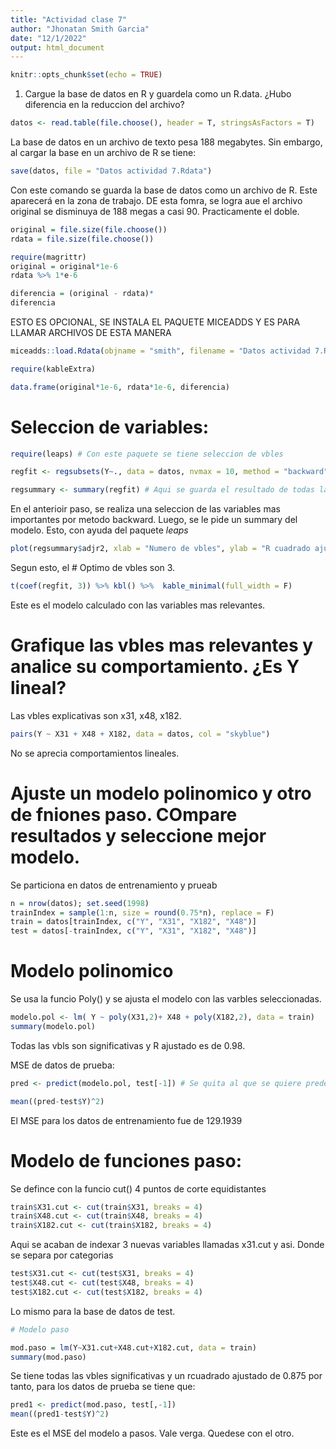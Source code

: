 ```yaml
---
title: "Actividad clase 7"
author: "Jhonatan Smith Garcia"
date: "12/1/2022"
output: html_document
---
```


```r
knitr::opts_chunk$set(echo = TRUE)
```

1) Cargue la base de datos en R y guardela como un R.data. ¿Hubo diferencia en la reduccion del archivo?

```r
datos <- read.table(file.choose(), header = T, stringsAsFactors = T)
```

La base de datos en un archivo de texto pesa 188 megabytes. Sin embargo, al cargar la base en un archivo de R se tiene:

```r
save(datos, file = "Datos actividad 7.Rdata")
```

Con este comando se guarda la base de datos como un archivo de R. Este aparecerá en la zona de trabajo.
DE esta fomra, se logra aue el archivo original se disminuya de 188 megas a casi 90. Practicamente el doble. 


```r
original = file.size(file.choose())
rdata = file.size(file.choose())
```


```r
require(magrittr)
original = original*1e-6
rdata %>% 1*e-6
```


```r
diferencia = (original - rdata)*
diferencia
```
ESTO ES OPCIONAL, SE INSTALA EL PAQUETE MICEADDS Y ES PARA LLAMAR ARCHIVOS DE ESTA MANERA
```r
miceadds::load.Rdata(objname = "smith", filename = "Datos actividad 7.Rdata")
```


```r
require(kableExtra)
```
```r

data.frame(original*1e-6, rdata*1e-6, diferencia)


```


# Seleccion de variables:

```r
require(leaps) # Con este paquete se tiene seleccion de vbles

```

```r
regfit <- regsubsets(Y~., data = datos, nvmax = 10, method = "backward", really.big = "TRUE")
```


```r
regsummary <- summary(regfit) # Aqui se guarda el resultado de todas las vbles
```

En el anterioir paso, se realiza una seleccion de las variables mas importantes por metodo backward. Luego, se le pide un summary del modelo. Esto, con ayuda del paquete *leaps*

```r
plot(regsummary$adjr2, xlab = "Numero de vbles", ylab = "R cuadrado ajustado", type = "l")
```

Segun esto, el # Optimo de vbles son 3. 


```r
t(coef(regfit, 3)) %>% kbl() %>%  kable_minimal(full_width = F)

```


Este es el modelo calculado con las variables mas relevantes.

# Grafique las vbles mas relevantes y analice su comportamiento. ¿Es Y lineal?

Las vbles explicativas son x31, x48, x182.


```r
pairs(Y ~ X31 + X48 + X182, data = datos, col = "skyblue")

```
No se aprecia comportamientos lineales. 

# Ajuste un modelo polinomico y otro de fniones paso. COmpare resultados y seleccione mejor modelo. 

Se particiona en datos de entrenamiento y prueab


```r
n = nrow(datos); set.seed(1998)
trainIndex = sample(1:n, size = round(0.75*n), replace = F)
train = datos[trainIndex, c("Y", "X31", "X182", "X48")]
test = datos[-trainIndex, c("Y", "X31", "X182", "X48")]
```


# Modelo polinomico 

Se usa la funcio Poly() y se ajusta el modelo con las varbles seleccionadas. 

```r
modelo.pol <- lm( Y ~ poly(X31,2)+ X48 + poly(X182,2), data = train)
summary(modelo.pol)
```

Todas las vbls son significativas y R ajustado es de 0.98.

MSE de datos de prueba:

```r
pred <- predict(modelo.pol, test[-1]) # Se quita al que se quiere predecir

mean((pred-test$Y)^2)
```
El MSE para los datos de entrenamiento fue de 129.1939

# Modelo de funciones paso:

Se defince con la funcio  cut() 4 puntos de corte equidistantes

```r
train$X31.cut <- cut(train$X31, breaks = 4)
train$X48.cut <- cut(train$X48, breaks = 4)
train$X182.cut <- cut(train$X182, breaks = 4)
```

Aqui se acaban de indexar 3 nuevas variables llamadas x31.cut y asi.  Donde se separa por categorias

```r
test$X31.cut <- cut(test$X31, breaks = 4)
test$X48.cut <- cut(test$X48, breaks = 4)
test$X182.cut <- cut(test$X182, breaks = 4)
```

Lo mismo para la base de datos de test. 

```r
# Modelo paso

mod.paso = lm(Y~X31.cut+X48.cut+X182.cut, data = train)
summary(mod.paso)

```

Se tiene todas las vbles significativas y un rcuadrado ajustado de 0.875 por tanto, para los datos de prueba se tiene que:

```r
pred1 <- predict(mod.paso, test[,-1])
mean((pred1-test$Y)^2)
```

Este es el MSE del modelo a pasos. Vale verga. Quedese con el otro.










